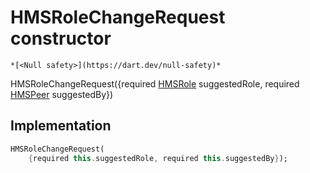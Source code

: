 # HMSRoleChangeRequest constructor

    *[<Null safety>](https://dart.dev/null-safety)*

HMSRoleChangeRequest({required [HMSRole](../../model_hms_role/HMSRole-class) suggestedRole, required [HMSPeer](../../model_hms_peer/HMSPeer-class) suggestedBy})

## Implementation

```dart
HMSRoleChangeRequest(
    {required this.suggestedRole, required this.suggestedBy});
```
